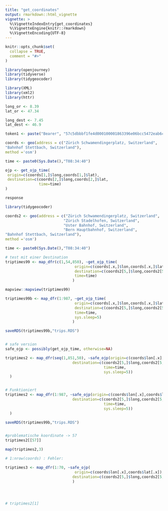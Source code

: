 ```yaml
---
title: "get_coordinates"
output: rmarkdown::html_vignette
vignette: >
  %\VignetteIndexEntry{get_coordinates}
  %\VignetteEngine{knitr::rmarkdown}
  %\VignetteEncoding{UTF-8}
---
```


```r
knitr::opts_chunk$set(
  collapse = TRUE,
  comment = "#>"
)
```

```r
library(openjourney)
library(tidyverse)
library(tidygeocoder)
```


```r

library(XML)
library(xml2)
library(httr)

long_or <- 8.39
lat_or <- 47.34

long_dest <- 7.45
lat_dest <- 46.9

token1 <- paste("Bearer", "57c5dbbbf1fe4d000100001863396e06bcc5472eab6cacd76e44d91e", sep = " ")

```

```r
coords <- geo(address = c("Zürich Schwamendingerplatz, Switzerland",
"Bahnhof Stettbach, Switzerland"),
method ='osm')

time <- paste0(Sys.Date(),"T08:34:40")

ojp <- get_ojp_time(
 origin=c(coords[1,]$long,coords[1,]$lat),
 destination=c(coords[2,]$long,coords[2,]$lat,
               time=time)
)

response
```

```r
library(tidygeocoder)

coords2 <- geo(address = c("Zürich Schwamendingerplatz, Switzerland",
                          "Zürich Stadelhofen, Switzerland",
                          "Uster Bahnhof, Switzerland",
                          "Bern Hauptbahnhof, Switzerland",
"Bahnhof Stettbach, Switzerland"),
method ='osm')

time <- paste0(Sys.Date(),"T08:34:40")

# test mit einer Destination
triptimes99 <- map_dfr(c(1,54,850), ~get_ojp_time(
                               origin=c(coords[.x,]$lon,coords[.x,]$lat),
                               destination=c(coords2[5,]$long,coords2[5,]$lat),
                               time=time)
                              )

mapview::mapview(triptimes99)

triptimes99b <- map_dfr(1:987, ~get_ojp_time(
                               origin=c(coords[.x,]$lon,coords[.x,]$lat),
                               destination=c(coords2[5,]$long,coords2[5,]$lat),
                               time=time,
                               sys.sleep=5)
                              )

saveRDS(triptimes99b,"trips.RDS")


# safe version
safe_ojp <- possibly(get_ojp_time, otherwise=NA)

triptimes2 <- map_dfr(seq(1,851,50), ~safe_ojp(origin=c(coords$lon[.x],coords$lat[.x]),
                              destination=c(coords2[5,]$long,coords2[5,]$lat,
                                            time=time,
                                            sys.sleep=5))
  )


# Funktioniert
triptimes2 <- map_dfr(1:987, ~safe_ojp(origin=c(coords$lon[.x],coords$lat[.x]),
                              destination=c(coords2[5,]$long,coords2[5,]$lat,
                                            time=time,
                                            sys.sleep=5))
  )

saveRDS(triptimes99b,"trips.RDS")


#problematische koordinate -> 57
triptimes2[[57]]

map(triptimes2,3)

# 1:nrow(coords) : Fehler:

triptimes3 <- map_dfr(1:70, ~safe_ojp(
                               origin=c(coords$lon[.x],coords$lat[.x]),
                              destination=c(coords2[5,]$long,coords2[5,]$lat))
                              )




# triptimes2[1]

```

